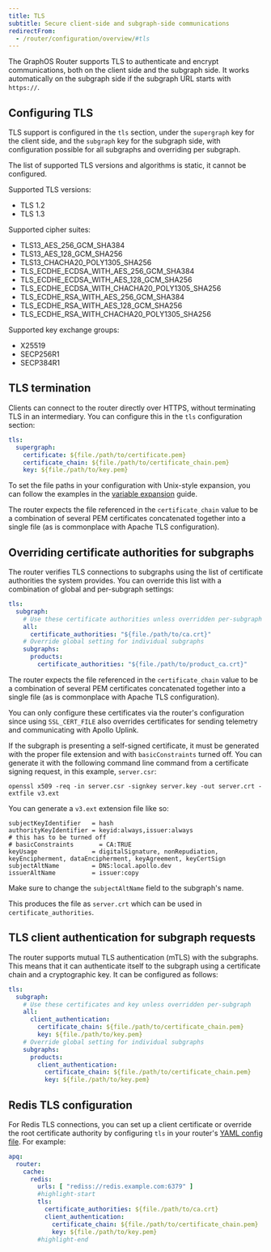 ```yaml
---
title: TLS
subtitle: Secure client-side and subgraph-side communications
redirectFrom: 
  - /router/configuration/overview/#tls
---
```


The GraphOS Router supports TLS to authenticate and encrypt communications, both on the client side and the subgraph side. It works automatically on the subgraph side if the subgraph URL starts with `https://`.

## Configuring TLS

TLS support is configured in the `tls` section, under the `supergraph` key for the client side, and the `subgraph` key for the subgraph side, with configuration possible for all subgraphs and overriding per subgraph.

The list of supported TLS versions and algorithms is static, it cannot be configured.

Supported TLS versions:
* TLS 1.2
* TLS 1.3

Supported cipher suites:
* TLS13_AES_256_GCM_SHA384
* TLS13_AES_128_GCM_SHA256
* TLS13_CHACHA20_POLY1305_SHA256
* TLS_ECDHE_ECDSA_WITH_AES_256_GCM_SHA384
* TLS_ECDHE_ECDSA_WITH_AES_128_GCM_SHA256
* TLS_ECDHE_ECDSA_WITH_CHACHA20_POLY1305_SHA256
* TLS_ECDHE_RSA_WITH_AES_256_GCM_SHA384
* TLS_ECDHE_RSA_WITH_AES_128_GCM_SHA256
* TLS_ECDHE_RSA_WITH_CHACHA20_POLY1305_SHA256

Supported key exchange groups:
* X25519
* SECP256R1
* SECP384R1

## TLS termination

Clients can connect to the router directly over HTTPS, without terminating TLS in an intermediary. You can  configure this in the `tls` configuration section:

```yaml
tls:
  supergraph:
    certificate: ${file./path/to/certificate.pem}
    certificate_chain: ${file./path/to/certificate_chain.pem}
    key: ${file./path/to/key.pem}
```

To set the file paths in your configuration with Unix-style expansion, you can follow the examples in the [variable expansion](#variable-expansion) guide. 

The router expects the file referenced in the `certificate_chain` value to be a combination of several PEM certificates concatenated together into a single file (as is commonplace with Apache TLS configuration).

## Overriding certificate authorities for subgraphs

The router verifies TLS connections to subgraphs using the list of certificate authorities the system provides. You can override this list with a combination of global and per-subgraph settings:

```yaml
tls:
  subgraph:
    # Use these certificate authorities unless overridden per-subgraph
    all:
      certificate_authorities: "${file./path/to/ca.crt}"
    # Override global setting for individual subgraphs
    subgraphs:
      products:
        certificate_authorities: "${file./path/to/product_ca.crt}"
```

The router expects the file referenced in the `certificate_chain` value to be a combination of several PEM certificates concatenated together into a single file (as is commonplace with Apache TLS configuration).

You can only configure these certificates via the router's configuration since using `SSL_CERT_FILE` also overrides certificates for sending telemetry and communicating with Apollo Uplink.

If the subgraph is presenting a self-signed certificate, it must be generated with the proper file extension and with `basicConstraints` turned off. You can generate it with the following command line command from a certificate signing request, in this example, `server.csr`:

```
openssl x509 -req -in server.csr -signkey server.key -out server.crt -extfile v3.ext
```

You can generate a `v3.ext` extension file like so:

```
subjectKeyIdentifier   = hash
authorityKeyIdentifier = keyid:always,issuer:always
# this has to be turned off
# basicConstraints       = CA:TRUE
keyUsage               = digitalSignature, nonRepudiation, keyEncipherment, dataEncipherment, keyAgreement, keyCertSign
subjectAltName         = DNS:local.apollo.dev
issuerAltName          = issuer:copy
```

<Note>

Make sure to change the `subjectAltName` field to the subgraph's name.

</Note>

This produces the file as `server.crt` which can be used in `certificate_authorities`.

## TLS client authentication for subgraph requests

The router supports mutual TLS authentication (mTLS) with the subgraphs. This means that it can authenticate itself to the subgraph using a certificate chain and a cryptographic key. It can be configured as follows:

```yaml
tls:
  subgraph:
    # Use these certificates and key unless overridden per-subgraph
    all:
      client_authentication:
        certificate_chain: ${file./path/to/certificate_chain.pem}
        key: ${file./path/to/key.pem}
    # Override global setting for individual subgraphs
    subgraphs:
      products:
        client_authentication:
          certificate_chain: ${file./path/to/certificate_chain.pem}
          key: ${file./path/to/key.pem}
```

## Redis TLS configuration

For Redis TLS connections, you can set up a client certificate or override the root certificate authority by configuring `tls` in your router's [YAML config file](https://www.apollographql.com/docs/router/overview/#yaml-config-file). For example:

```yaml
apq:
  router:
    cache:
      redis:
        urls: [ "rediss://redis.example.com:6379" ]
        #highlight-start
        tls:
          certificate_authorities: ${file./path/to/ca.crt}
          client_authentication:
            certificate_chain: ${file./path/to/certificate_chain.pem}
            key: ${file./path/to/key.pem}
        #highlight-end
```
